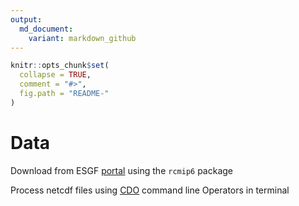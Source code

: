 ```yaml
---
output:
  md_document:
    variant: markdown_github
---
```


<!-- README.md is generated from README.Rmd. Please edit that file -->

```r
knitr::opts_chunk$set(
  collapse = TRUE,
  comment = "#>",
  fig.path = "README-"
)
```

# Data

Download from ESGF [portal](https://esgf-node.llnl.gov/search/cmip6/) using the `rcmip6` package

Process netcdf files using [CDO](https://code.mpimet.mpg.de/projects/cdo) command line Operators in terminal
